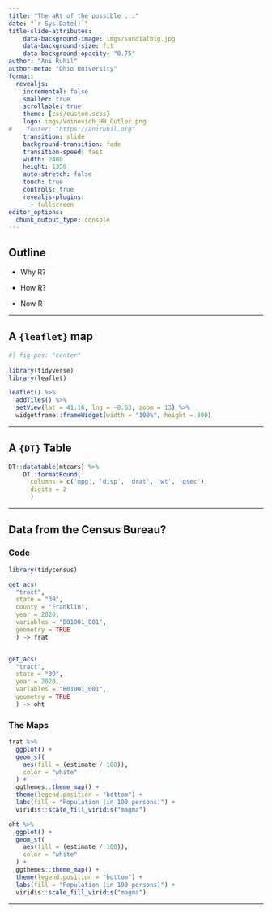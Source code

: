 ```yaml
---
title: "The aRt of the possible ..."
date: "`r Sys.Date()`"
title-slide-attributes:
    data-background-image: imgs/sundialbig.jpg
    data-background-size: fit
    data-background-opacity: "0.75"
author: "Ani Ruhil"
author-meta: "Ohio University"
format: 
  revealjs:
    incremental: false
    smaller: true
    scrollable: true
    theme: [css/custom.scss]
    logo: imgs/Voinovich_HW_Cutler.png
#    footer: "https://aniruhil.org"
    transition: slide
    background-transition: fade
    transition-speed: fast
    width: 2400
    height: 1350
    auto-stretch: false
    touch: true
    controls: true
    revealjs-plugins:
      - fullscreen
editor_options: 
  chunk_output_type: console
---
```


## Outline 

- Why R? 

- How R? 

- Now R 

---

## A `{leaflet}` map

```r
#| fig-pos: "center"
  
library(tidyverse)
library(leaflet)

leaflet() %>%
  addTiles() %>%
  setView(lat = 41.16, lng = -8.63, zoom = 13) %>%
  widgetframe::frameWidget(width = "100%", height = 800)

```


---

## A `{DT}` Table 

```r

DT::datatable(mtcars) %>%
    DT::formatRound(
      columns = c('mpg', 'disp', 'drat', 'wt', 'qsec'),
      digits = 2
      )

```

---

## Data from the Census Bureau?



::: {.panel-tabset}

### Code

```r

library(tidycensus)

get_acs(
  "tract",
  state = "39",
  county = "Franklin",
  year = 2020,
  variables = "B01001_001",
  geometry = TRUE
  ) -> frat


get_acs(
  "tract",
  state = "39",
  year = 2020,
  variables = "B01001_001",
  geometry = TRUE
  ) -> oht


```

### The Maps

```r

frat %>%
  ggplot() +
  geom_sf(
    aes(fill = (estimate / 100)),
    color = "white"
  ) +
  ggthemes::theme_map() +
  theme(legend.position = "bottom") +
  labs(fill = "Population (in 100 persons)") +
  viridis::scale_fill_viridis("magma")

oht %>%
  ggplot() +
  geom_sf(
    aes(fill = (estimate / 100)),
    color = "white"
  ) +
  ggthemes::theme_map() +
  theme(legend.position = "bottom") +
  labs(fill = "Population (in 100 persons)") +
  viridis::scale_fill_viridis("magma")

```
:::



---

